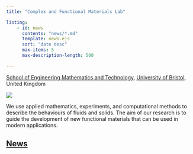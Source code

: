 ```yaml
---
title: "Complex and Functional Materials Lab"

listing:     
    - id: news
      contents: "news/*.md"
      template: news.ejs
      sort: "date desc"
      max-items: 5
      max-description-length: 500

---
```


[School of Engineering Mathematics and Technology](https://www.bristol.ac.uk/science-engineering/schools/eng-maths-tech/), [University of Bristol](https://www.bristol.ac.uk/), United Kingdom

![](assets/img/phase_separation_r.jpg)

We use applied mathematics, experiments, and computational methods to describe the behaviours of fluids and solids. The aim of our research is to guide the development of new functional materials that can be used in modern applications.

## [News](news.qmd)

:::{#news}
:::


::: {.column-page-inset .text-center}
```{=html}

<a class="btn btn-outline-dark", href="https://github.com/hennessymatt" target="_blank" rel="noopener noreferrer">
    <i class="bi bi-github" role='img' aria-label='Github'></i>
</a>

<a class="btn btn-outline-dark", href="https://www.researchgate.net/profile/Matthew-Hennessy/" target="_blank" rel="noopener noreferrer">
    <i class="ai ai-researchgate" role='img' aria-label='ResearchGate'></i>
</a>

<a class="btn btn-outline-dark", href="https://scholar.google.com/citations?user=c2OI-skAAAAJ&hl=en" target="_blank" rel="noopener noreferrer">
    <i class="ai ai-google-scholar" role='img' aria-label='Google Scholar'></i>
</a>

<a class="btn btn-outline-dark", href="mailto:matthew.hennessy@bristol.ac.uk" target="_blank" rel="noopener noreferrer">
    <i class="ai bi-envelope" role='img' aria-label='email'></i>
</a>
```
:::